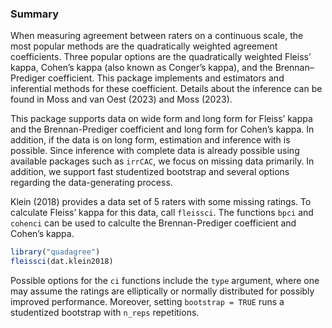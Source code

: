 ### Summary

When measuring agreement between raters on a continuous scale, the most popular methods are the quadratically weighted agreement coefficients. Three popular options are the quadratically weighted Fleiss' kappa, Cohen's kappa (also known as Conger's kappa), and the Brennan--Prediger coefficient. This package implements and estimators and inferential methods for these coefficient. Details about the inference can be found in Moss and van Oest (2023) and Moss (2023).

This package supports data on wide form and long form for Fleiss' kappa and the Brennan-Prediger coefficient and long form for Cohen's kappa. In addition, if the data is on long form, estimation and inference with is possible. Since inference with complete data is already possible using available packages such as `irrCAC`, we focus on missing data primarily. In addition, we support fast studentized bootstrap and several options regarding the data-generating process.

Klein (2018) provides a data set of $5$ raters with some missing ratings. To calculate Fleiss' kappa for this data, call `fleissci`. The functions `bpci` and `cohenci` can be used to calculte the Brennan-Prediger coefficient and Cohen's kappa.

```r
library("quadagree")
fleissci(dat.klein2018)
```

Possible options for the `ci` functions include the `type` argument, where one may assume the ratings are elliptically or normally distributed for possibly improved performance. Moreover, setting `bootstrap = TRUE` runs a studentized bootstrap with `n_reps` repetitions.
